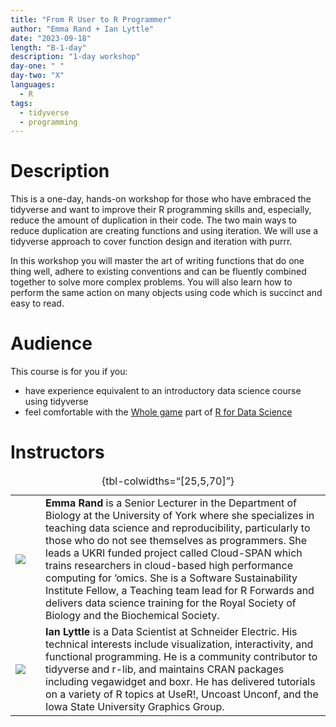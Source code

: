 ```yaml
---
title: "From R User to R Programmer"
author: "Emma Rand + Ian Lyttle"
date: "2023-09-18"
length: "B-1-day"
description: "1-day workshop"
day-one: " "
day-two: "X"
languages:
  - R
tags:
  - tidyverse
  - programming
---
```


# Description

This is a one-day, hands-on workshop for those who have embraced the tidyverse and want to improve their R programming skills and, especially, reduce the amount of duplication in their code.
The two main ways to reduce duplication are creating functions and using iteration.
We will use a tidyverse approach to cover function design and iteration with purrr.

In this workshop you will master the art of writing functions that do one thing well, adhere to existing conventions and can be fluently combined together to solve more complex problems.
You will also learn how to perform the same action on many objects using code which is succinct and easy to read.

# Audience

This course is for you if you:

-   have experience equivalent to an introductory data science course using tidyverse
-   feel comfortable with the [Whole game](https://r4ds.hadley.nz/whole-game.html) part of [R for Data Science](https://r4ds.hadley.nz/)

# Instructors

|                      |     |                                                                                                                                                                                                                                                                                                                                                                                                                                                                                                                                                        |
|----------------------|-----|--------------------------------------------------------------------------------------------------------------------------------------------------------------------------------------------------------------------------------------------------------------------------------------------------------------------------------------------------------------------------------------------------------------------------------------------------------------------------------------------------------------------------------------------------------|
| ![](emma-rand.jpg)   |     | **Emma Rand** is a Senior Lecturer in the Department of Biology at the University of York where she specializes in teaching data science and reproducibility, particularly to those who do not see themselves as programmers. She leads a UKRI funded project called Cloud-SPAN which trains researchers in cloud-based high performance computing for 'omics. She is a Software Sustainability Institute Fellow, a Teaching team lead for R Forwards and delivers data science training for the Royal Society of Biology and the Biochemical Society. |
| ![](ian-lyttle.jpeg) |     | **Ian Lyttle** is a Data Scientist at Schneider Electric. His technical interests include visualization, interactivity, and functional programming. He is a community contributor to tidyverse and r-lib, and maintains CRAN packages including vegawidget and boxr. He has delivered tutorials on a variety of R topics at UseR!, Uncoast Unconf, and the Iowa State University Graphics Group.                                                                                                                                                       |

: {tbl-colwidths="\[25,5,70\]"}
